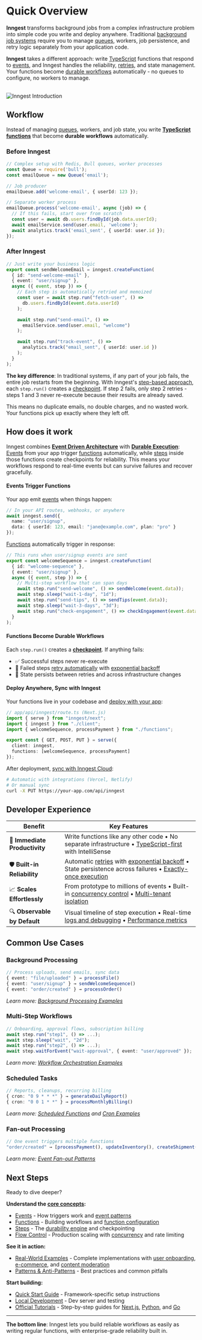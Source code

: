 # Quick Overview

**Inngest** transforms background jobs from a complex infrastructure problem into simple code you write and deploy anywhere. Traditional [background job systems](https://en.wikipedia.org/wiki/Job_queue) require you to manage [queues](https://en.wikipedia.org/wiki/Queue_(abstract_data_type)), workers, job persistence, and retry logic separately from your application code.

**Inngest** takes a different approach: write [TypeScript](https://www.inngest.com/docs/reference/typescript) functions that respond to [events](/concepts/events), and Inngest handles the reliability, [retries](https://www.inngest.com/docs/features/inngest-functions/retries), and state management. Your functions become [durable workflows](https://temporal.io/blog/what-is-durable-execution) automatically - no queues to configure, no workers to manage. <br/><br/>

<img src="/quick-overview.png" alt="Inngest Introduction" />


## Workflow

Instead of managing [queues](https://redis.io/docs/data-types/queues/), workers, and job state, you write **[TypeScript functions](https://www.inngest.com/docs/reference/typescript)** that become **durable workflows** automatically.

### Before Inngest

```typescript
// Complex setup with Redis, Bull queues, worker processes
const Queue = require('bull');
const emailQueue = new Queue('email');

// Job producer
emailQueue.add('welcome-email', { userId: 123 });

// Separate worker process 
emailQueue.process('welcome-email', async (job) => {
  // If this fails, start over from scratch
  const user = await db.users.findById(job.data.userId);
  await emailService.send(user.email, 'welcome');
  await analytics.track('email_sent', { userId: user.id });
});
```

### After Inngest

```typescript
// Just write your business logic
export const sendWelcomeEmail = inngest.createFunction(
  { id: "send-welcome-email" },
  { event: "user/signup" },
  async ({ event, step }) => {
    // Each step is automatically retried and memoized
    const user = await step.run("fetch-user", () =>
      db.users.findById(event.data.userId)
    );

    await step.run("send-email", () =>
      emailService.send(user.email, "welcome")
    );

    await step.run("track-event", () =>
      analytics.track("email_sent", { userId: user.id })
    );
  }
);
```

**The key difference**: In traditional systems, if any part of your job fails, the entire job restarts from the beginning. With Inngest's [step-based approach](/concepts/steps), each `step.run()` creates a [checkpoint](https://www.inngest.com/docs/features/inngest-functions/steps-workflows#how-steps-work). If step 2 fails, only step 2 retries - steps 1 and 3 never re-execute because their results are already saved.

This means no duplicate emails, no double charges, and no wasted work. Your functions pick up exactly where they left off.

## How does it work

Inngest combines **[Event Driven Architecture](https://en.wikipedia.org/wiki/Event-driven_architecture)** with **[Durable Execution](https://www.inngest.com/blog/principles-of-durable-execution)**: [Events](/concepts/events) from your app trigger [functions](/concepts/functions) automatically, while [steps](/concepts/steps) inside those functions create checkpoints for reliability. This means your workflows respond to real-time events but can survive failures and recover gracefully.

#### Events Trigger Functions

Your app emit [events](/concepts/events) when things happen:

```typescript
// In your API routes, webhooks, or anywhere
await inngest.send({
  name: "user/signup",
  data: { userId: 123, email: "jane@example.com", plan: "pro" }
});
```

[Functions](/concepts/functions) automatically trigger in response:

```typescript
// This runs when user/signup events are sent
export const welcomeSequence = inngest.createFunction(
  { id: "welcome-sequence" },
  { event: "user/signup" },
  async ({ event, step }) => {
    // Multi-step workflow that can span days
    await step.run("send-welcome", () => sendWelcome(event.data));
    await step.sleep("wait-1-day", "1d");
    await step.run("send-tips", () => sendTips(event.data));
    await step.sleep("wait-3-days", "3d");
    await step.run("check-engagement", () => checkEngagement(event.data));
  }
);
```

#### Functions Become Durable Workflows

Each `step.run()` creates a **[checkpoint](https://www.inngest.com/docs/features/inngest-functions/steps-workflows#how-steps-work)**. If anything fails:
- ✅ Successful steps never re-execute  
- 🔄 Failed steps [retry automatically](https://www.inngest.com/docs/features/inngest-functions/retries) with [exponential backoff](https://en.wikipedia.org/wiki/Exponential_backoff)
- 💾 State persists between retries and across infrastructure changes

#### Deploy Anywhere, Sync with Inngest

Your functions live in your codebase and [deploy with your app](https://www.inngest.com/docs/deploy):

```typescript
// app/api/inngest/route.ts (Next.js)
import { serve } from "inngest/next";
import { inngest } from "./client";
import { welcomeSequence, processPayment } from "./functions";

export const { GET, POST, PUT } = serve({
  client: inngest,
  functions: [welcomeSequence, processPayment]
});
```

After deployment, [sync with Inngest Cloud](https://www.inngest.com/docs/apps/cloud):

```bash
# Automatic with integrations (Vercel, Netlify)
# Or manual sync
curl -X PUT https://your-app.com/api/inngest
```

## Developer Experience

| Benefit | Key Features |
|---------|-------------|
| 🚀 **Immediate Productivity** | Write functions like any other code • No separate infrastructure • [TypeScript-first](https://www.inngest.com/docs/reference/typescript) with IntelliSense |
| 🛡️ **Built-in Reliability** | Automatic [retries](https://www.inngest.com/docs/features/inngest-functions/retries) with [exponential backoff](https://en.wikipedia.org/wiki/Exponential_backoff) • State persistence across failures • [Exactly-once execution](https://www.inngest.com/docs/features/inngest-functions/retries#exactly-once-execution) |
| 📈 **Scales Effortlessly** | From prototype to millions of events • Built-in [concurrency control](https://www.inngest.com/docs/features/inngest-functions/flow-control) • [Multi-tenant isolation](https://www.inngest.com/docs/features/inngest-functions/flow-control#tenant-isolation) |
| 🔍 **Observable by Default** | Visual timeline of step execution • Real-time [logs and debugging](https://www.inngest.com/docs/platform/monitor) • [Performance metrics](https://www.inngest.com/docs/platform/monitor) |

## Common Use Cases

### Background Processing
```typescript
// Process uploads, send emails, sync data
{ event: "file/uploaded" } → processFile()
{ event: "user/signup" } → sendWelcomeSequence()
{ event: "order/created" } → processOrder()
```

*Learn more: [Background Processing Examples](/quick-start/examples#user-onboarding-sequence)*

### Multi-Step Workflows
```typescript
// Onboarding, approval flows, subscription billing
await step.run("step1", () => ...);
await step.sleep("wait", "2d");
await step.run("step2", () => ...);
await step.waitForEvent("wait-approval", { event: "user/approved" });
```

*Learn more: [Workflow Orchestration Examples](/quick-start/examples#e-commerce-order-processing)*

### Scheduled Tasks
```typescript
// Reports, cleanups, recurring billing
{ cron: "0 9 * * *" } → generateDailyReport()
{ cron: "0 0 1 * *" } → processMonthlyBilling()
```

*Learn more: [Scheduled Functions](https://www.inngest.com/docs/features/inngest-functions/triggers#cron-triggers) and [Cron Examples](/quick-start/examples#subscription-billing-workflow)*

### Fan-out Processing
```typescript
// One event triggers multiple functions
"order/created" → [processPayment(), updateInventory(), createShipment()]
```

*Learn more: [Event Fan-out Patterns](/concepts/events#fan-out)*

## Next Steps

Ready to dive deeper?

**Understand the [core concepts](/concepts):**
- [Events](/concepts/events) - How triggers work and [event patterns](https://www.inngest.com/docs/features/events-triggers)
- [Functions](/concepts/functions) - Building workflows and [function configuration](https://www.inngest.com/docs/features/inngest-functions)
- [Steps](/concepts/steps) - The [durability engine](https://www.inngest.com/docs/features/inngest-functions/steps-workflows) and checkpointing
- [Flow Control](/concepts/flow-control) - Production scaling with [concurrency](https://www.inngest.com/docs/features/inngest-functions/flow-control) and rate limiting

**See it in action:**
- [Real-World Examples](/quick-start/examples) - Complete implementations with [user onboarding](/quick-start/examples#user-onboarding-sequence), [e-commerce](/quick-start/examples#e-commerce-order-processing), and [content moderation](/quick-start/examples#content-moderation-pipeline)
- [Patterns & Anti-Patterns](/quick-start/patterns) - Best practices and common pitfalls

**Start building:**
- [Quick Start Guide](/quick-start) - Framework-specific setup instructions
- [Local Development](https://www.inngest.com/docs/local-development) - Dev server and testing
- [Official Tutorials](https://www.inngest.com/docs) - Step-by-step guides for [Next.js](https://www.inngest.com/docs/getting-started/nextjs-quick-start), [Python](https://www.inngest.com/docs/getting-started/python-quick-start), and [Go](https://www.inngest.com/docs/getting-started/go-quick-start)

---

**The bottom line**: Inngest lets you build reliable workflows as easily as writing regular functions, with enterprise-grade reliability built in. 